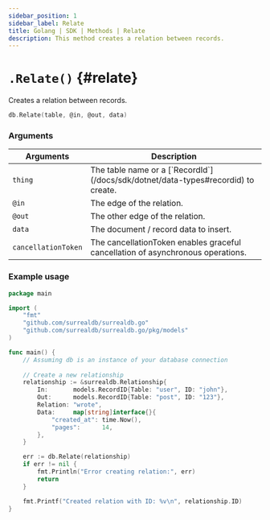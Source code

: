 ```yaml
---
sidebar_position: 1
sidebar_label: Relate
title: Golang | SDK | Methods | Relate
description: This method creates a relation between records.
---
```



# `.Relate()` {#relate}

Creates a relation between records.

```go title="Method Syntax"
db.Relate(table, @in, @out, data)
```

### Arguments

<table>
    <thead>
        <tr>
            <th colspan="2" scope="col">Arguments</th>
            <th colspan="2" scope="col">Description</th>
        </tr>
    </thead>
    <tbody>
        <tr>
            <td colspan="2" scope="col" scope="row" data-label="Arguments">
                <code>thing</code>
                <Label label="required" />
            </td>
            <td colspan="2" scope="row" data-label="Description">
                The table name or a [`RecordId`](/docs/sdk/dotnet/data-types#recordid) to create.
            </td>
        </tr>
        <tr>
            <td colspan="2" scope="col" scope="row" data-label="Arguments">
                <code>@in</code>
                <Label label="required" />
            </td>
            <td colspan="2" scope="col" scope="row" data-label="Description">
                The edge of the relation.
            </td>
        </tr>
        <tr>
            <td colspan="2" scope="col" scope="row" data-label="Arguments">
                <code>@out</code>
                <Label label="required" />
            </td>
            <td colspan="2" scope="col" scope="row" data-label="Description">
                The other edge of the relation.
            </td>
        </tr>
        <tr>
            <td colspan="2" scope="col" scope="row" data-label="Arguments">
                <code>data</code>
                <Label label="optional" />
            </td>
            <td colspan="2" scope="col" scope="row" data-label="Description">
                The document / record data to insert.
            </td>
        </tr>
        <tr>
            <td colspan="2" scope="col" scope="row" data-label="Arguments">
                <code>cancellationToken</code>
                <Label label="optional" />
            </td>
            <td colspan="2" scope="col" scope="row" data-label="Description">
                The cancellationToken enables graceful cancellation of asynchronous operations.
            </td>
        </tr>
    </tbody>
</table>

### Example usage

```go
package main

import (
    "fmt"
    "github.com/surrealdb/surrealdb.go"
    "github.com/surrealdb/surrealdb.go/pkg/models"
)

func main() {
    // Assuming db is an instance of your database connection
    
    // Create a new relationship
    relationship := &surrealdb.Relationship{
        In:       models.RecordID{Table: "user", ID: "john"},
        Out:      models.RecordID{Table: "post", ID: "123"},
        Relation: "wrote",
        Data:     map[string]interface{}{
            "created_at": time.Now(),
            "pages":      14,
        },
    }

    err := db.Relate(relationship)
    if err != nil {
        fmt.Println("Error creating relation:", err)
        return
    }

    fmt.Printf("Created relation with ID: %v\n", relationship.ID)
}